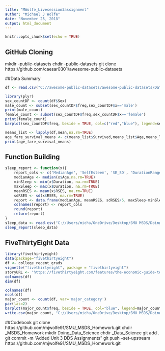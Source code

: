 ```yaml
---
title: "MWolfe_Livesession3assignment"
author: "Michael J Wolfe"
date: "November 25, 2018"
output: html_document
---
```


```r
knitr::opts_chunk$set(echo = TRUE)
```

## GitHub Cloning

mkdir \awesome-public-datasets
chdir \awesome-public-datasets
git clone https://github.com/caesar0301/awesome-public-datasets

##Data Summary

```r
df <- read.csv("C://awesome-public-datasets/awesome-public-datasets/Datasets/titanic.csv")
```

```r
library(plyr)
sex_countDF <- count(df$Sex)
male_count <- subset(sex_countDF$freq,sex_countDF$x=='male')
print(male_count)
female_count <- subset(sex_countDF$freq,sex_countDF$x=='female')
print(female_count)
barplot(sex_countDF$freq, beside = TRUE, col=c("red","blue"), legend=sex_countDF$x, main="Frequency of Male and Female Passengers")
```

```r
means_list <- lapply(df,mean,na.rm=TRUE)
age_fare_survival_means <- c(means_list$Survived,means_list$Age,means_list$Fare)
print(age_fare_survival_means)
```
## Function Building

```r
sleep_report <- function(x){
    report_cols <- c('MedianAge', 'SelfEsteem', 'SE_SD', 'DurationRange')
    medianAge <- median(x$Age,na.rm=TRUE)
    minSleep <- min(x$Duration, na.rm=TRUE)
    maxSleep <- max(x$Duration, na.rm=TRUE)
    meanRSES <- mean(x$RSES, na.rm=TRUE)
    sdRSES <- sd(x$RSES, na.rm=TRUE)
    report <- data.frame(medianAge, meanRSES, sdRSES/5, maxSleep-minSleep)
    colnames(report) <- report_cols
    round(report)
    return(report)
}
sleep_data <- read.csv("C://Users/micha/OneDrive/Desktop/SMU MSDS/Doing Data Science/Unit 3/sleep_data_01.csv")
sleep_report(sleep_data)
```
## FiveThirtyEight Data

```r
library(fivethirtyeight)
data(package="fivethirtyeight")
df <- college_recent_grads
vignette("fivethirtyeight", package = "fivethirtyeight")
storyURL <- "https://fivethirtyeight.com/features/the-economic-guide-to-picking-a-college-major/"
colnames(df)
dim(df)
```

```r
colnames(df)
ncol(df)
major_count <- count(df, var='major_category')
par(las=2)
barplot(major_count$freq, beside = TRUE, col="blue", legend=major_count$x, main="Count of College Majors",horiz=TRUE)
write.csv(major_count, "C://Users/micha/OneDrive/Desktop/SMU MSDS/Doing Data Science/Unit 3/MWolfe_Livesession3assignment.csv",row.names=FALSE)
```
##Codebook
git clone https://github.com/mjwolfe91/SMU_MSDS_Homework.git
chdir \Users\micha\SMU_MSDS_Homework
mkdir Doing_Data_Science
chdir \Users\micha\Doing_Data_Science
git add .
git commit -m "Added Unit 3 DDS Assignments"
git push --set-upstream https://github.com/mjwolfe91/SMU_MSDS_Homework.git